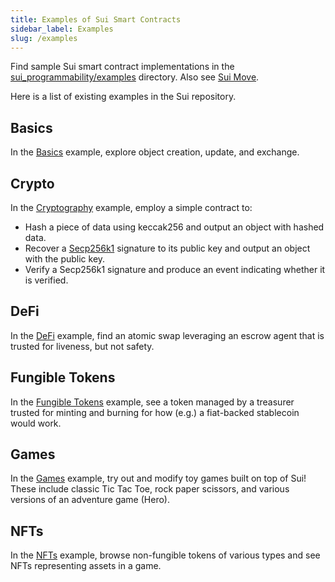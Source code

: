 ```yaml
---
title: Examples of Sui Smart Contracts
sidebar_label: Examples
slug: /examples
---
```


Find sample Sui smart contract implementations in the [sui_programmability/examples](https://github.com/MystenLabs/sui/tree/main/sui_programmability/examples) directory. Also see [Sui Move](../../learn/sui-overview/how-sui-move-differs.mdx).

Here is a list of existing examples in the Sui repository.

## Basics

In the [Basics](https://github.com/MystenLabs/sui/tree/main/sui_programmability/examples/basics) example, explore object creation, update, and exchange.

## Crypto

In the [Cryptography](https://github.com/MystenLabs/sui/tree/main/sui_programmability/examples/math) example, employ a simple contract to:

- Hash a piece of data using keccak256 and output an object with hashed data.
- Recover a [Secp256k1](https://crates.io/crates/secp256k1/) signature to its public key and output an object with the public key.
- Verify a Secp256k1 signature and produce an event indicating whether it is verified.

## DeFi

In the [DeFi](https://github.com/MystenLabs/sui/tree/main/sui_programmability/examples/defi) example, find an atomic swap leveraging an escrow agent that is trusted for liveness, but not safety.

## Fungible Tokens

In the [Fungible Tokens](https://github.com/MystenLabs/sui/tree/main/sui_programmability/examples/fungible_tokens) example, see a token managed by a treasurer trusted for minting and burning for how (e.g.) a fiat-backed stablecoin would work.

## Games

In the [Games](https://github.com/MystenLabs/sui/tree/main/sui_programmability/examples/games) example, try out and modify toy games built on top of Sui! These include classic Tic Tac Toe, rock paper scissors, and various versions of an adventure game (Hero).

## NFTs

In the [NFTs](https://github.com/MystenLabs/sui/tree/main/sui_programmability/examples/nfts) example, browse non-fungible tokens of various types and see NFTs representing assets in a game.
